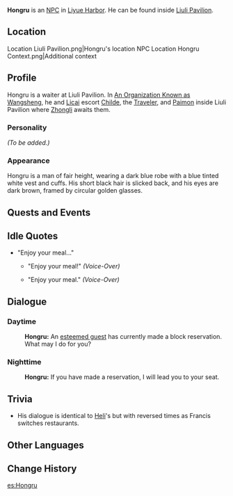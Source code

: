 {{Meta
<!-- REMOVE THIS TEMPLATE AFTER ADDING MISSING INFO -->
|missing_NPC_profile  = yes
}}
{{Character Infobox
|image            = NPC Hongru.png
|region           = Liyue
|affiliation      = Liuli Pavilion
|title            = Waiter, Liuli Pavilion
|type             = NPC
}}
'''Hongru''' is an [[NPC]] in [[Liyue Harbor]]. He can be found inside [[Liuli Pavilion]].

==Location==
<gallery hideaddbutton="true" captionalign="center">
Location Liuli Pavilion.png|Hongru's location
NPC Location Hongru Context.png|Additional context
</gallery>

==Profile==
Hongru is a waiter at Liuli Pavilion. In [[An Organization Known as Wangsheng]], he and [[Licai]] escort [[Childe]], the [[Traveler]], and [[Paimon]] inside Liuli Pavilion where [[Zhongli]] awaits them.

===Personality===
''(To be added.)''

===Appearance===
Hongru is a man of fair height, wearing a dark blue robe with a blue tinted white vest and cuffs. His short black hair is slicked back, and his eyes are dark brown, framed by circular golden glasses.

==Quests and Events==
{{Quest Appearances}}

==Idle Quotes==
*"Enjoy your meal..."
** {{A|VO Hongru 01.ogg}} "Enjoy your meal!" ''(Voice-Over)''
** {{A|VO Hongru 02.ogg}} "Enjoy your meal." ''(Voice-Over)''

==Dialogue==
===Daytime===
{{Dialogue start}}
:'''Hongru:''' An [[Francis|esteemed guest]] has currently made a block reservation. What may I do for you?
{{Dialogue end}}

===Nighttime===
{{Dialogue start}}
:'''Hongru:''' If you have made a reservation, I will lead you to your seat.
{{Dialogue end}}

==Trivia==
* His dialogue is identical to [[Heli]]'s but with reversed times as Francis switches restaurants.

==Other Languages==
{{Other Languages|default_hidden = 1
|en      = Hongru
|zhs     = 鸿如
|zhs_rm  = Hóngrú
|zht     = 鴻如
|zht_rm  = Hóngrú
|ja      = 鴻如
|ja_rm   = Koujo{{Assumed}}
|ko      = {{tt|홍여|鴻如}}
|ko_rm   = Hong'yeo
|es      = Hongru
|fr      = Hongru
|ru      = Хун Жу
|th      = Hongru
|vi      = Hongru
|de      = Hongru
|id      = Hongru
|pt      = Hongru
}}

==Change History==
{{Change History|1.0}}

[[es:Hongru]]